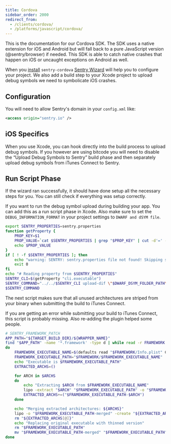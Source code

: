 ```yaml
---
title: Cordova
sidebar_order: 2000
redirect_from:
  - /clients/cordova/
  - /platforms/javascript/cordova/
---
```


This is the documentation for our Cordova SDK. The SDK uses a native extension for iOS and Android but will fall back to a pure JavaScript version (@sentry/browser) if needed.
This SDK is able to catch native crashes that happen on iOS or uncaught exceptions on Android as well.

When you [install](/error-reporting/quickstart/?platform=cordova) `sentry-cordova`
[Sentry Wizard](https://github.com/getsentry/sentry-wizard) will help you to configure your project. We also add a build step to your Xcode project to upload debug symbols we need to symbolicate iOS crashes.

## Configuration

You will need to allow Sentry's domain in your `config.xml` like:

```xml
<access origin="sentry.io" />
```

## iOS Specifics

When you use Xcode, you can hook directly into the build process to upload debug symbols. If you however are using bitcode you will need to disable the “Upload Debug Symbols to Sentry” build phase and then separately upload debug symbols from iTunes Connect to Sentry.

## Run Script Phase

If the wizard ran successfully, it should have done setup all the necessary steps for you. You can still check if everything was setup correctly.

If you want to run the debug symbol upload during building your app. You can add this as a run script phase in Xcode. Also make sure to set the `DEBUG_INFORMATION_FORMAT` in your project settings to `DWARF and dSYM file`.

```bash
export SENTRY_PROPERTIES=sentry.properties
function getProperty {
    PROP_KEY=$1
    PROP_VALUE=`cat $SENTRY_PROPERTIES | grep "$PROP_KEY" | cut -d'=' -f2`
    echo $PROP_VALUE
}
if [ ! -f $SENTRY_PROPERTIES ]; then
    echo "warning: SENTRY: sentry.properties file not found! Skipping symbol upload."
    exit 0
fi
echo "# Reading property from $SENTRY_PROPERTIES"
SENTRY_CLI=$(getProperty "cli.executable")
SENTRY_COMMAND="../../$SENTRY_CLI upload-dif \"$DWARF_DSYM_FOLDER_PATH\""
$SENTRY_COMMAND
```

The next script makes sure that all unused architectures are striped from your binary when submitting the build to iTunes Connect.

If you are getting an error while submitting your build to iTunes Connect, this script is probably missing. Also re-adding the plugin helped some people.

```bash
# SENTRY_FRAMEWORK_PATCH
APP_PATH="${TARGET_BUILD_DIR}/${WRAPPER_NAME}"
find "$APP_PATH" -name '*.framework' -type d | while read -r FRAMEWORK
do
    FRAMEWORK_EXECUTABLE_NAME=$(defaults read "$FRAMEWORK/Info.plist" CFBundleExecutable)
    FRAMEWORK_EXECUTABLE_PATH="$FRAMEWORK/$FRAMEWORK_EXECUTABLE_NAME"
    echo "Executable is $FRAMEWORK_EXECUTABLE_PATH"
    EXTRACTED_ARCHS=()

    for ARCH in $ARCHS
    do
        echo "Extracting $ARCH from $FRAMEWORK_EXECUTABLE_NAME"
        lipo -extract "$ARCH" "$FRAMEWORK_EXECUTABLE_PATH" -o "$FRAMEWORK_EXECUTABLE_PATH-$ARCH"
        EXTRACTED_ARCHS+=("$FRAMEWORK_EXECUTABLE_PATH-$ARCH")
    done

    echo "Merging extracted architectures: ${ARCHS}"
    lipo -o "$FRAMEWORK_EXECUTABLE_PATH-merged" -create "${EXTRACTED_ARCHS[@]}"
    rm "${EXTRACTED_ARCHS[@]}"
    echo "Replacing original executable with thinned version"
    rm "$FRAMEWORK_EXECUTABLE_PATH"
    mv "$FRAMEWORK_EXECUTABLE_PATH-merged" "$FRAMEWORK_EXECUTABLE_PATH"
done
```
